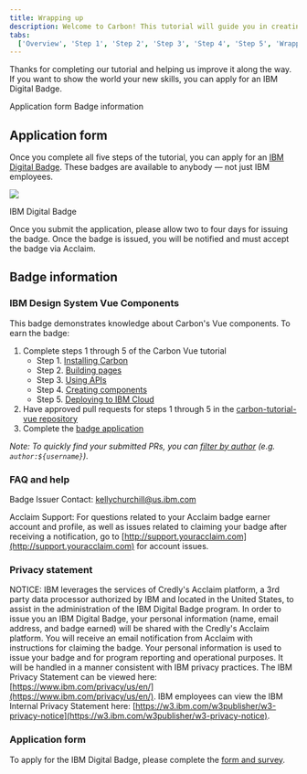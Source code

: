 ```yaml
---
title: Wrapping up
description: Welcome to Carbon! This tutorial will guide you in creating a Vue app with the Carbon Design System.
tabs:
  ['Overview', 'Step 1', 'Step 2', 'Step 3', 'Step 4', 'Step 5', 'Wrapping up']
---
```


<PageDescription>

Thanks for completing our tutorial and helping us improve it along the way. If you want to show the world your new skills, you can apply for an IBM Digital Badge.

</PageDescription>

<AnchorLinks>

<AnchorLink>Application form</AnchorLink>
<AnchorLink>Badge information</AnchorLink>

</AnchorLinks>

## Application form

Once you complete all five steps of the tutorial, you can apply for an [IBM Digital Badge](https://www.surveygizmo.com/s3/5215482/IBM-Carbon-Design-System-Developer-Essentials-Vue-v2). These badges are available to anybody — not just IBM employees.

<Row>
<Column colLg={8}>

![](/images/carbon-badge-vue.png)

<Caption>IBM Digital Badge</Caption>

</Column>
</Row>

Once you submit the application, please allow two to four days for issuing the badge. Once the badge is issued, you will be notified and must accept the badge via Acclaim.

## Badge information

### IBM Design System Vue Components

This badge demonstrates knowledge about Carbon's Vue components. To earn the badge:

1. Complete steps 1 through 5 of the Carbon Vue tutorial
   - Step 1. [Installing Carbon](/tutorial/vue/step-1)
   - Step 2. [Building pages](/tutorial/vue/step-2)
   - Step 3. [Using APIs](/tutorial/vue/step-3)
   - Step 4. [Creating components](/tutorial/vue/step-4)
   - Step 5. [Deploying to IBM Cloud](/tutorial/vue/step-5)
2. Have approved pull requests for steps 1 through 5 in the [carbon-tutorial-vue repository](https://github.com/carbon-design-system/carbon-tutorial-vue)
3. Complete the [badge application](https://www.surveygizmo.com/s3/5215482/IBM-Carbon-Design-System-Developer-Essentials-Vue-v2)

_Note: To quickly find your submitted PRs, you can [filter by author](https://github.com/carbon-design-system/carbon-tutorial-vue/pulls?utf8=%E2%9C%93&q=author%3Ausername) (e.g. _`author:${username}`_)._

### FAQ and help

Badge Issuer Contact: kellychurchill@us.ibm.com

Acclaim Support: For questions related to your Acclaim badge earner account and profile, as well as issues related to claiming your badge after receiving a notification, go to [http://support.youracclaim.com](http://support.youracclaim.com) for account issues.

### Privacy statement

NOTICE: IBM leverages the services of Credly's Acclaim platform, a 3rd party data processor authorized by IBM and located in the United States, to assist in the administration of the IBM Digital Badge program. In order to issue you an IBM Digital Badge, your personal information (name, email address, and badge earned) will be shared with the Credly's Acclaim platform. You will receive an email notification from Acclaim with instructions for claiming the badge. Your personal information is used to issue your badge and for program reporting and operational purposes. It will be handled in a manner consistent with IBM privacy practices. The IBM Privacy Statement can be viewed here: [https://www.ibm.com/privacy/us/en/](https://www.ibm.com/privacy/us/en/). IBM employees can view the IBM Internal Privacy Statement here: [https://w3.ibm.com/w3publisher/w3-privacy-notice](https://w3.ibm.com/w3publisher/w3-privacy-notice).

### Application form

To apply for the IBM Digital Badge, please complete the [form and survey](https://www.surveygizmo.com/s3/5215482/IBM-Carbon-Design-System-Developer-Essentials-Vue-v2).
